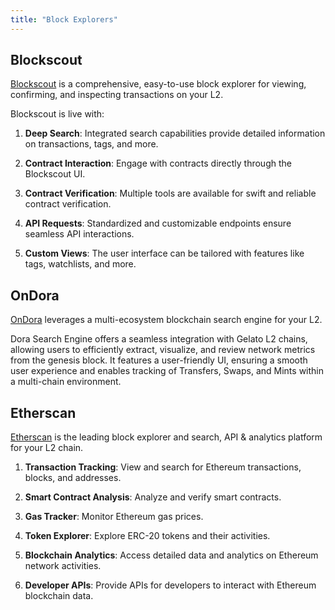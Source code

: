 ```yaml
---
title: "Block Explorers"
---
```


## Blockscout

[Blockscout](https://www.blockscout.com/) is a comprehensive, easy-to-use block explorer for viewing, confirming, and inspecting transactions on your L2.

Blockscout is live with:

1. **Deep Search**: Integrated search capabilities provide detailed information on transactions, tags, and more.

2. **Contract Interaction**: Engage with contracts directly through the Blockscout UI.

3. **Contract Verification**: Multiple tools are available for swift and reliable contract verification.

4. **API Requests**: Standardized and customizable endpoints ensure seamless API interactions.

5. **Custom Views**: The user interface can be tailored with features like tags, watchlists, and more.

## OnDora

[OnDora](https://ondora.xyz/) leverages a multi-ecosystem blockchain search engine for your L2.

Dora Search Engine offers a seamless integration with Gelato L2 chains, allowing users to efficiently extract, visualize, and review network metrics from the genesis block. It features a user-friendly UI, ensuring a smooth user experience and enables tracking of Transfers, Swaps, and Mints within a multi-chain environment.

## Etherscan

[Etherscan](https://etherscan.io/) is the leading block explorer and search, API & analytics platform for your L2 chain.

1. **Transaction Tracking**: View and search for Ethereum transactions, blocks, and addresses.

2. **Smart Contract Analysis**: Analyze and verify smart contracts.

3. **Gas Tracker**: Monitor Ethereum gas prices.

4. **Token Explorer**: Explore ERC-20 tokens and their activities.

5. **Blockchain Analytics**: Access detailed data and analytics on Ethereum network activities.

6. **Developer APIs**: Provide APIs for developers to interact with Ethereum blockchain data.
